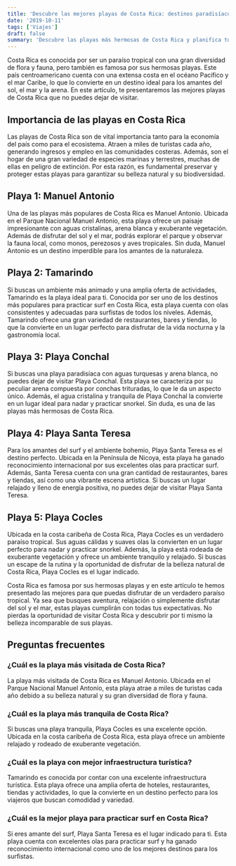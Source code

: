 ```yaml
---
title: 'Descubre las mejores playas de Costa Rica: destinos paradisíacos'
date: '2019-10-11'
tags: ['Viajes']
draft: false
summary: 'Descubre las playas más hermosas de Costa Rica y planifica tu visita a estos destinos paradisíacos. ¡Sumérgete en la belleza natural del país!'
---
```


Costa Rica es conocida por ser un paraíso tropical con una gran diversidad de flora y fauna, pero también es famosa por sus hermosas playas. Este país centroamericano cuenta con una extensa costa en el océano Pacífico y el mar Caribe, lo que lo convierte en un destino ideal para los amantes del sol, el mar y la arena. En este artículo, te presentaremos las mejores playas de Costa Rica que no puedes dejar de visitar.

## Importancia de las playas en Costa Rica

Las playas de Costa Rica son de vital importancia tanto para la economía del país como para el ecosistema. Atraen a miles de turistas cada año, generando ingresos y empleo en las comunidades costeras. Además, son el hogar de una gran variedad de especies marinas y terrestres, muchas de ellas en peligro de extinción. Por esta razón, es fundamental preservar y proteger estas playas para garantizar su belleza natural y su biodiversidad.

## Playa 1: Manuel Antonio

Una de las playas más populares de Costa Rica es Manuel Antonio. Ubicada en el Parque Nacional Manuel Antonio, esta playa ofrece un paisaje impresionante con aguas cristalinas, arena blanca y exuberante vegetación. Además de disfrutar del sol y el mar, podrás explorar el parque y observar la fauna local, como monos, perezosos y aves tropicales. Sin duda, Manuel Antonio es un destino imperdible para los amantes de la naturaleza.

## Playa 2: Tamarindo

Si buscas un ambiente más animado y una amplia oferta de actividades, Tamarindo es la playa ideal para ti. Conocida por ser uno de los destinos más populares para practicar surf en Costa Rica, esta playa cuenta con olas consistentes y adecuadas para surfistas de todos los niveles. Además, Tamarindo ofrece una gran variedad de restaurantes, bares y tiendas, lo que la convierte en un lugar perfecto para disfrutar de la vida nocturna y la gastronomía local.

## Playa 3: Playa Conchal

Si buscas una playa paradisíaca con aguas turquesas y arena blanca, no puedes dejar de visitar Playa Conchal. Esta playa se caracteriza por su peculiar arena compuesta por conchas trituradas, lo que le da un aspecto único. Además, el agua cristalina y tranquila de Playa Conchal la convierte en un lugar ideal para nadar y practicar snorkel. Sin duda, es una de las playas más hermosas de Costa Rica.

## Playa 4: Playa Santa Teresa

Para los amantes del surf y el ambiente bohemio, Playa Santa Teresa es el destino perfecto. Ubicada en la Península de Nicoya, esta playa ha ganado reconocimiento internacional por sus excelentes olas para practicar surf. Además, Santa Teresa cuenta con una gran cantidad de restaurantes, bares y tiendas, así como una vibrante escena artística. Si buscas un lugar relajado y lleno de energía positiva, no puedes dejar de visitar Playa Santa Teresa.

## Playa 5: Playa Cocles

Ubicada en la costa caribeña de Costa Rica, Playa Cocles es un verdadero paraíso tropical. Sus aguas cálidas y suaves olas la convierten en un lugar perfecto para nadar y practicar snorkel. Además, la playa está rodeada de exuberante vegetación y ofrece un ambiente tranquilo y relajado. Si buscas un escape de la rutina y la oportunidad de disfrutar de la belleza natural de Costa Rica, Playa Cocles es el lugar indicado.



Costa Rica es famosa por sus hermosas playas y en este artículo te hemos presentado las mejores para que puedas disfrutar de un verdadero paraíso tropical. Ya sea que busques aventura, relajación o simplemente disfrutar del sol y el mar, estas playas cumplirán con todas tus expectativas. No pierdas la oportunidad de visitar Costa Rica y descubrir por ti mismo la belleza incomparable de sus playas.

## Preguntas frecuentes

### ¿Cuál es la playa más visitada de Costa Rica?

La playa más visitada de Costa Rica es Manuel Antonio. Ubicada en el Parque Nacional Manuel Antonio, esta playa atrae a miles de turistas cada año debido a su belleza natural y su gran diversidad de flora y fauna.

### ¿Cuál es la playa más tranquila de Costa Rica?

Si buscas una playa tranquila, Playa Cocles es una excelente opción. Ubicada en la costa caribeña de Costa Rica, esta playa ofrece un ambiente relajado y rodeado de exuberante vegetación.

### ¿Cuál es la playa con mejor infraestructura turística?

Tamarindo es conocida por contar con una excelente infraestructura turística. Esta playa ofrece una amplia oferta de hoteles, restaurantes, tiendas y actividades, lo que la convierte en un destino perfecto para los viajeros que buscan comodidad y variedad.

### ¿Cuál es la mejor playa para practicar surf en Costa Rica?

Si eres amante del surf, Playa Santa Teresa es el lugar indicado para ti. Esta playa cuenta con excelentes olas para practicar surf y ha ganado reconocimiento internacional como uno de los mejores destinos para los surfistas.
